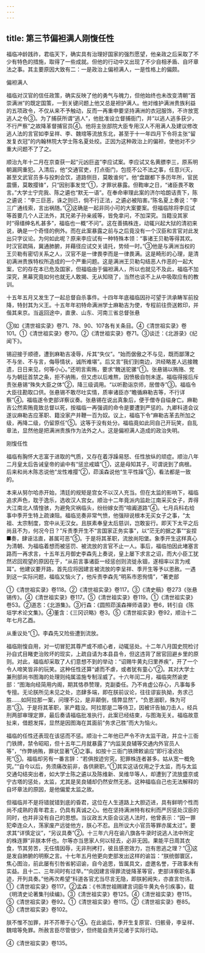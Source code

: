 ```yaml
---
---
---
```

title: 第三节偏袒满人刚愎任性
---



福临冲龄践祚，君临天下，确实具有治理好国家的强烈愿望，他亲政之后采取了不少有特色的措施，取得了一些成就。但他的行动中又出现了不少自相矛盾、自坏章法之事。其主要原因大致有二：一是政治上偏袒满人，一是性格上的偏颇。

偏袒满人

福临对汉官的信任政策，确实反映了他的勇气与魄力，但他始终也未改变清朝“首崇满洲”的既定国策，一到关键问题上他又总是袒护满人。他对维护满洲贵族利益的五项政令，不仅从来不予触动，反而一再重申要坚持满洲的衣冠服饰，不许放宽逃人之令③。为了捕获所谓“逃人”，他批准设立督捕衙门，并“以逃人逃多获少，不行严察”之故降革督捕官员④。他将主张部院大臣专用汉人不用满人及建议修改逃人法的言官如李呈祥、李、魏琯等流放东北，甚至于十一年四月下令将主张“留发复衣冠”的内翰林院大学士陈名夏处绞。正因为这种政治上的偏袒，使他对不少重大问题不了了之。

顺治九年十二月在京查获一起“元凶巨盗”李应试案。李应试又名黄膘李三，原系明朝漏网重犯。入清后，他“交通官吏，打点衙门，包揽不公不法之事，任意兴灭，甚至文武官员多与投刺会饮，道路侧目，莫敢谁何”。他“盘踞都下多历年所，官民震慑，莫敢撄锋”，只“因别事发觉”①，才罪状暴露。但鞫审之日，“诸臣畏不敢言。”大学士宁完我、陈之遴也“默无一语”。在奉命审理此案的济尔哈朗诘责下，陈之遴说：“李三巨恶，诛之则已，倘不行正法，之遴必被陷害。”陈名夏上奏说：“李三广通线索，言出祸随。”②这确是一起非同小可的大案要案。但福临除将李应试等首要几个人正法外，其兄弟子孙亲戚等，皆免拿问，不加深究。当籍没其家时“得缙绅名札甚多”，福临也一概“不问”。这在善搞株连，动辄兴起大狱的清初来说，确是一个奇怪的例外。而在此案暴露之前与之后竟没有一个汉臣和言官对此发出只字议论。为何如此呢？原来李应试有一种特殊本领：“事诸王贝勒等得其欢。时汉官疏隔，冀通肺腑，并藉径应试交关请托，势倾一时。”③他是与满洲当权的王贝勒有密切关系之人，汉官不是一律畏李而是一律畏满。这是畸形的心理，是清初满洲贵族特权所造成的一个严重问题。这是满洲王贝勒勾结恶人作恶的一起大案，它的存在本已危及国家，但福临由于偏袒满人，所以也就见不及此，福临不加深究，黑幕究竟如何也就无人敢揭、无从知晓了，当然也谈不上从中吸取应有的教训。

十五年五月又发生了一起总督自杀事件。十四年年底福临因孙可望于洪承畴军前投降，特封其为义王。十五年年初特命满洲学士麻勒吉为使，专程前往赍送敕印，并偕其来京。当返回途中，直隶、山东、河南三省总督张悬

③如《清世祖实录》卷71、78、90、107各有关条目。④《清世祖实录》卷101。①《清世祖实录》卷70。②《清世祖实录》卷71。③谈迁：《北游录》《纪闻下》。

锡迎接于顺德，遭到麻勒吉凌辱，斥其“失仪”。“始而倨傲之不与见，既而鄙薄之不与坐、不与言，侮辱情状，诚所难堪”。后又言“我们到南边，洪经略差人远接餽遗，日日来见，何等小心。”还明言索贿，要求“餽送驼骡”①。张悬锡以贿赂、党与为朝廷首禁之条，拒不纳贿，但又虑以后难熬，因愤极自刎未遂。福临得报后斥责张悬锡“殊失大臣之体”②，降三级调用。“以听勘诣京师，居僧寺”③。福临令大臣往勘取口供。张悬锡不敢尽吐实情，质审诸臣亦“瞻循麻勒吉等，不行详察”④。福临遂令吏部详察议奏。张悬锡在说出真象后，便于僧寺自缢身亡。麻勒吉公然索贿竟致总督以死，按福临一再强调的命令是要遭到严惩的。九卿科道会议遂议麻勒吉应革职、籍没家产并鞭一百为奴。议上，福临下令“麻勒吉革去所加之级，再降二级，仍留原任”⑤。这等于没有处分。福临竟如此同自己开玩笑，自乱章法，显然他是把满洲贵族作为法外之人。这是偏袒满人造成的政治失明。

刚愎任性

福临有胸怀大志富于进取的气质，又存在着浮躁易怒、任性放纵的顽症。顺治八年二月皇太后告诫皇帝的谕中有“惩忿戒嬉”①，这是母知其子，可谓说到了病根。后来和尚木陈忞说他“龙性难撄”②，茚溪森说他“生平性躁”③，看法都是一致的。

本来从努尔哈赤开始，清廷的规矩是宫女不以汉人充当。但在太监的影响下，福临追求声色，耽于逸乐，选收汉人宫女。顺治十二年竟派内监赴江南采买女子，弄得大江南北人情惶骇，为避免灾祸临头，纷纷嫁女而“喧阗道路”④。七月兵科右给事中季开生特上疏谏阻。福临览奏非常气愤，他强辩说根本无买女子之事，“太祖、太宗制度，宫中从无汉女。且朕素奉皇太后慈训，岂敢妄行。即天下太平之后尚且不为，何况今日？”斥责季开生不“言国家正务实事”，以“茫无的据之事”“妄捏■奏，肆诬沽直，甚属可恶”⑤。于是将其革职，流放尚阳堡。象季开生这样真心为清朝、为福临着想而被惩罚、被流放的言官不止一人。事后，福临怕因此堵塞言路而一再求言，十五年五月御史李森先上奏说，皇上屡下求言之诏，而大小臣工犹然迟回观望的原因在于，“从前言事诸臣一经惩创则流徙永锢，遂相率以言为戒耳”。他建议要开路，首先应将因建言被流放的李呈祥、季开生等予以恩赦。一遇到这一实际问题，福临又恼火了，他斥责李森先“明系市恩徇情”，“著吏部

①《清世祖实录》卷118。②《清世祖实录》卷117。③《清史稿》卷273《张悬锡传》。④《清世祖实录》卷117。⑤《清世祖实录》卷119。①《清世祖实录》卷53。②道忞：《北游集》。③行森：《圆照茚溪森禅师语录》卷6，转引自《陈垣学术论文集》。④董含：《三冈识略》卷3。⑤《清世祖实录》卷92，顺治十二年七月乙酉。

从重议处”①。李森先又险些遭到流放。

福临刚愎自用，对一切冒犯其尊严或不顺心者，动辄惩处。十二年八月国史院检讨孙自式目睹吏治败坏的现实，上疏自请为本县县令，但这违背了居官回避乡里的原则。对此，福临却采取了人们意想不到的举动：“诏赐牛黄丸归里养疾”，开了一个令人啼笑皆非的玩笑。这种任性还算“谑而不虐，或者犹有童心”②。其对大学士兼刑部尚书图海的处理则纯属滥施专制淫威了。十六年闰二月，福临突然谕吏部：“图海向经简用内阁，期其恪恭赞理，克副委任。乃不肯虚公存心，凡事每多专擅。无论朕所见未见之处，恣肆多端，即在朕前议论，往往谬妄执拗，务求己胜……如阿拉那一案，问理不公，是非颠倒，情弊显然”，“负恩溺职，殊为可恶”③。于是将其革职，家产籍没。阿拉那是二等侍卫，因被讦告抽刀击人，经兵刑两部审理定罪，最后奏请福临批准执行，此案已经结束，与图海无关。福临故意扯来，借题发挥，显然是因图海在其面前“务求己胜”而大为恼火。

福临的任性还表现在该惩而不惩。顺治十二年他已严令不许太监干政，并立十三衙门铁牌，禁令昭昭，但十五年二月就暴露了“内监吴良辅等交通内外官员人等”，“作弊纳贿，罪状显著”④之事。如按十三衙门铁牌敕谕应“即行凌迟处死”⑤。福临却另有一番言辞：“若俱按迹穷究，犯罪株连者甚多。姑从宽一概免究。”“自今以后，务须痛改前非，各供厥职。”①其实这话仅用之于太监，而与太监交通勾结突出者，如大学士陈之遴以及陈维新、吴维华等人，却遭到了流放盛京或宁古塔的惩处，太监，尤其是吴良辅却仍然安然无恙。这种福临自己也无法解释的自坏章法的原因，是他偏爱太监之故。

但福临并不是将错就错到底的昏君，这位在人生道路上大胆迈进，具有鲜明个性而尚不成熟的青年君主，仍具有真诚之心。他在坚持满洲特有权利而严厉惩处汉臣的同时，也并非没有自己的思想。当议政五大臣会议逃人法时，他曾表示：“因一罪犯牵连众人，荡家废产远徙他方，朕心不忍。且所议大小官员等罪亦属太过”。要求其“详慎定议”，“另议具奏”②。十三年六月在谕八旗各牛录时说逃人法中所定的株连罪“非朕本怀也。尔等亦当思家人何以轻去，必非无因。果能平日周其衣食，节其劳苦，无任情因辱，无非刑拷打，彼且感恩效力，岂有思逃之理？”③这是发自肺腑的明察之言。十七年五月他更向吏部发出这样的谕旨：“朕统御寰区，焦心图治，前此屡有引咎省躬诏谕，自今追思，皆属具文，虚邀名誉，于政事未有实益。且十二、三年间时有过举。”“向因建言得罪流徙降革等官，吏部详察职名事迹，开列具奏。”他再次希望“科道各官尤当尽言无隐，即朕躬阙失，亦直言勿讳，①《清世祖实录》卷117。②孟森：《书清世祖赐建言词臣牛黄丸令引疾事》，载《明清史论著集刊续编》。③《清世祖实录》卷125。④《清世祖实录》卷115。⑤《清世祖实录》卷92。①《清世祖实录》卷115。②《清世祖实录》卷85。③《清世祖实录》卷102。

朕不惟不加罪，并不芥蒂于心”④。在此谕后，季开生复原官、归骸骨，李呈祥、魏琯等免罪。所赦言臣尽管很少，但终能自责并见诸于实际行动。

④《清世祖实录》卷135。